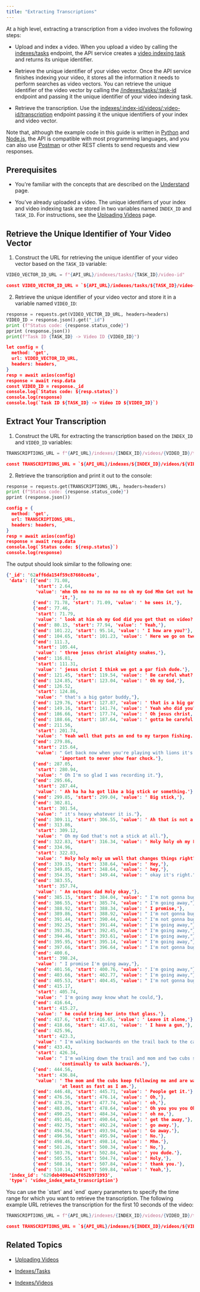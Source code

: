 ```yaml
---
title: "Extracting Transcriptions"
---
```


At a high level, extracting a transcription from a video involves the following
steps:

- Upload and index a video. When you upload a video by calling the
  [indexes/tasks](/reference/api-reference/indexes-tasks) endpoint, the API
  service creates a
  [video indexing task](/reference/api-reference/indexes-tasks#create-a-new-video-indexing-task)
  and returns its unique identifier.

- Retrieve the unique identifier of your video vector. Once the API service
  finishes indexing your video, it stores all the information it needs to
  perform searches as video vectors. You can retrieve the unique identifier of
  the video vector by calling the
  [/indexes/tasks/:task-id](/reference/api-reference/indexes-tasks#retrieve-a-video-vector-id-based-on-a-task-id)
  endpoint and passing it the unique identifier of your video indexing task.

- Retrieve the transcription. Use the
  [indexes/:index-id/videos/:video-id/transcription](/reference/api-reference/indexes-videos#retrieve-a-transcription)
  endpoint passing it the unique identifiers of your index and video vector.

Note that, although the example code in this guide is written in
[Python](https://www.python.org) and [Node.js](https://nodejs.org/en/), the API
is compatible with most programming languages, and you can also use
[Postman](https://www.postman.com) or other REST clients to send requests and
view responses.

## Prerequisites

- You're familiar with the concepts that are described on the
  [Understand](/understand) page.

- You've already uploaded a video. The unique identifiers of your index and
  video indexing task are stored in two variables named `INDEX_ID` and
  `TASK_ID`. For instructions, see the
  [Uploading Videos](/guides/uploading-videos) page.

## Retrieve the Unique Identifier of Your Video Vector

1. Construct the URL for retrieving the unique identifier of your video vector
   based on the `TASK_ID` variable:

<CodeGroup>

```python Python
VIDEO_VECTOR_ID_URL = f"{API_URL}/indexes/tasks/{TASK_ID}/video-id"
```

```json Node.js
const VIDEO_VECTOR_ID_URL = `${API_URL}/indexes/tasks/${TASK_ID}/video-id`
```

</CodeGroup>

2. Retrieve the unique identifier of your video vector and store it in a
   variable named `VIDEO_ID`:

<CodeGroup>

```python Python
response = requests.get(VIDEO_VECTOR_ID_URL, headers=headers)
VIDEO_ID = response.json().get("_id")
print (f"Status code: {response.status_code}")
pprint (response.json())
print(f"Task ID {TASK_ID} -> Video ID {VIDEO_ID}")
```

```json Node.js
let config = {
  method: 'get',
  url: VIDEO_VECTOR_ID_URL,
  headers: headers,
}
resp = await axios(config)
response = await resp.data
const VIDEO_ID = response._id
console.log(`Status code: ${resp.status}`)
console.log(response)
console.log(`Task ID ${TASK_ID} -> Video ID ${VIDEO_ID}`)
```

</CodeGroup>

## Extract Your Transcription

1. Construct the URL for extracting the transcription based on the `INDEX_ID`
   and `VIDEO_ID` variables:

<CodeGroup>

```python Python
TRANSCRIPTIONS_URL = f"{API_URL}/indexes/{INDEX_ID}/videos/{VIDEO_ID}/transcription"
```

```json Node.js
const TRANSCRIPTIONS_URL = `${API_URL}/indexes/${INDEX_ID}/videos/${VIDEO_ID}/transcription`
```

</CodeGroup>

2. Retrieve the transcription and print it out to the console:

<CodeGroup>

```python Python
response = requests.get(TRANSCRIPTIONS_URL, headers=headers)
print (f"Status code: {response.status_code}")
pprint (response.json())
```

```json Node.js
config = {
  method: 'get',
  url: TRANSCRIPTIONS_URL,
  headers: headers,
}
resp = await axios(config)
response = await resp.data
console.log(`Status code: ${resp.status}`)
console.log(response)
```

</CodeGroup>

The output should look similar to the following one:

```json Status code: 200
{'_id': '62aff6da154f59c87660ce9a',
 'data': [{'end': 71.08,
           'start': 2.64,
           'value': 'mhm Oh no no no no no no oh my God Mhm Get out he sees '
                    'it,'},
          {'end': 71.78, 'start': 71.09, 'value': ' he sees it,'},
          {'end': 77.46,
           'start': 71.79,
           'value': ' look at him oh my God did you get that on video?'},
          {'end': 80.15, 'start': 77.94, 'value': ' Yeah,'},
          {'end': 101.22, 'start': 95.14, 'value': ' I how are you?'},
          {'end': 104.65, 'start': 101.23, 'value': ' Here we go on two,'},
          {'end': 111.3,
           'start': 105.44,
           'value': ' three jesus christ almighty snakes,'},
          {'end': 116.81,
           'start': 111.31,
           'value': ' jesus christ I think we got a gar fish dude.'},
          {'end': 121.45, 'start': 119.54, 'value': ' Be careful what?'},
          {'end': 124.85, 'start': 123.04, 'value': ' Oh my God,'},
          {'end': 126.52,
           'start': 124.86,
           'value': " that's a big gator buddy,"},
          {'end': 129.76, 'start': 127.87, 'value': ' that is a big gator.'},
          {'end': 149.16, 'start': 141.74, 'value': ' Yeah who did you?'},
          {'end': 186.66, 'start': 177.74, 'value': ' Oh jesus christ,'},
          {'end': 188.66, 'start': 187.64, 'value': ' gotta be careful here.'},
          {'end': 211.56,
           'start': 201.74,
           'value': ' Yeah well that puts an end to my tarpon fishing.'},
          {'end': 279.86,
           'start': 215.64,
           'value': " Get back now when you're playing with lions it's "
                    'important to never show fear chuck.'},
          {'end': 287.05,
           'start': 280.94,
           'value': " Oh I'm so glad I was recording it."},
          {'end': 295.66,
           'start': 287.44,
           'value': ' Ah ha ha ha got like a big stick or something.'},
          {'end': 299.85, 'start': 299.04, 'value': ' Big stick,'},
          {'end': 302.81,
           'start': 301.54,
           'value': " it's heavy whatever it is."},
          {'end': 309.11, 'start': 306.55, 'value': ' Ah that is not a stick.'},
          {'end': 313.86,
           'start': 309.12,
           'value': " Oh my God that's not a stick at all."},
          {'end': 322.83, 'start': 316.34, 'value': ' Holy holy oh my Lord.'},
          {'end': 334.96,
           'start': 322.83,
           'value': ' Holy holy moly um well that changes things right?'},
          {'end': 339.15, 'start': 338.64, 'value': ' Hey,'},
          {'end': 349.05, 'start': 348.64, 'value': ' hey,'},
          {'end': 354.35, 'start': 349.44, 'value': " okay it's right."},
          {'end': 383.55,
           'start': 357.74,
           'value': ' An octopus dad Holy okay,'},
          {'end': 385.15, 'start': 384.04, 'value': " I'm not gonna bug you,"},
          {'end': 386.55, 'start': 385.74, 'value': " I'm going away,"},
          {'end': 388.92, 'start': 388.34, 'value': ' I promise,'},
          {'end': 389.86, 'start': 388.92, 'value': " I'm not gonna bug you,"},
          {'end': 391.44, 'start': 390.44, 'value': " I'm not gonna bug you,"},
          {'end': 392.25, 'start': 391.44, 'value': " I'm going away,"},
          {'end': 393.36, 'start': 392.45, 'value': " I'm going away,"},
          {'end': 394.46, 'start': 393.61, 'value': " I'm going away,"},
          {'end': 395.95, 'start': 395.14, 'value': " I'm going away,"},
          {'end': 397.66, 'start': 396.64, 'value': " I'm not gonna bug you,"},
          {'end': 400.6,
           'start': 398.24,
           'value': " I promise I'm going away,"},
          {'end': 401.56, 'start': 400.76, 'value': " I'm going away,"},
          {'end': 403.66, 'start': 402.77, 'value': " I'm going away,"},
          {'end': 405.53, 'start': 404.45, 'value': " I'm not gonna bug you,"},
          {'end': 415.17,
           'start': 405.74,
           'value': " I'm going away know what he could,"},
          {'end': 416.64,
           'start': 415.27,
           'value': ' he could bring her into that glass.'},
          {'end': 417.6, 'start': 416.65, 'value': ' Leave it alone,'},
          {'end': 418.66, 'start': 417.61, 'value': ' I have a gun,'},
          {'end': 425.96,
           'start': 423.3,
           'value': " I'm walking backwards on the trail back to the camp,"},
          {'end': 433.43,
           'start': 426.34,
           'value': " I'm walking down the trail and mom and two cubs so I'm "
                    'continually to walk backwards.'},
          {'end': 444.56,
           'start': 436.84,
           'value': ' The mom and the cubs keep following me and are walking '
                    'at least as fast as I am.'},
          {'end': 446.48, 'start': 445.71, 'value': ' People get it.'},
          {'end': 476.56, 'start': 476.14, 'value': ' Oh,'},
          {'end': 478.25, 'start': 477.74, 'value': ' oh,'},
          {'end': 483.06, 'start': 478.64, 'value': ' Oh you you you Oh,'},
          {'end': 490.25, 'start': 484.34, 'value': ' oh no,'},
          {'end': 491.66, 'start': 490.64, 'value': ' get the away,'},
          {'end': 492.75, 'start': 492.24, 'value': ' go away.'},
          {'end': 494.56, 'start': 493.94, 'value': ' Go away.'},
          {'end': 496.56, 'start': 495.94, 'value': ' No.'},
          {'end': 498.46, 'start': 498.14, 'value': ' Mhm.'},
          {'end': 501.26, 'start': 500.34, 'value': ' No,'},
          {'end': 503.76, 'start': 502.84, 'value': ' you dude.'},
          {'end': 505.55, 'start': 504.74, 'value': ' Holy,'},
          {'end': 508.16, 'start': 507.84, 'value': ' thank you.'},
          {'end': 510.14, 'start': 509.84, 'value': ' Yeah,'},
 'index_id': '629deb409ea24f052b971993',
 'type': 'video_index_meta_transcription'}
```

<Note>
  You can use the `start` and `end` query parameters to specify the time range
  for which you want to retrieve the transcription. The following example URL
  retrieves the transcription for the first 10 seconds of the video:
</Note>

<CodeGroup>

```python Python
TRANSCRIPTIONS_URL = f"{API_URL}/indexes/{INDEX_ID}/videos/{VIDEO_ID}/transcription?start=300&end=320"
```

```json Node.js
const TRANSCRIPTIONS_URL = `${API_URL}/indexes/${INDEX_ID}/videos/${VIDEO_ID}/transcription?start=300&end=320`

```

</CodeGroup>

## Related Topics

- [Uploading Videos](/guides/uploading-videos)

- [Indexes/Tasks](/reference/api-reference/indexes-tasks)

- [Indexes/Videos](/reference/api-reference/indexes-videos)
